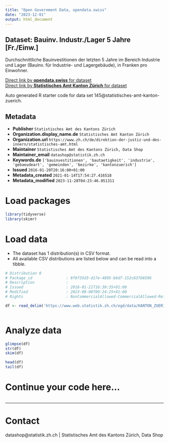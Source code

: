 ```yaml
---
title: "Open Government Data, opendata.swiss"
date: "2023-12-01"
output: html_document
---
```


## Dataset: Bauinv. Industr./Lager 5 Jahre [Fr./Einw.]

Durchschnittliche Bauinvestitionen der letzten 5 Jahre im Bereich Industrie und Lager (Bauinv. für Industrie- und Lagergebäude), in Franken pro Einwohner.

[Direct link by **opendata.swiss** for dataset](https://opendata.swiss/de/dataset/bauinv-industr-lager-5-jahre-fr-einw)<br>
[Direct link by **Statistisches Amt Kanton Zürich** for dataset](https://www.zh.ch/de/politik-staat/gemeinden/gemeindeportraet.html)

Auto generated R starter code for data set 145@statistisches-amt-kanton-zuerich.

## Metadata

- **Publisher** `Statistisches Amt des Kantons Zürich`
- **Organization.display_name.de** `Statistisches Amt Kanton Zürich`
- **Organization.url** `https://www.zh.ch/de/direktion-der-justiz-und-des-innern/statistisches-amt.html`
- **Maintainer** `Statistisches Amt des Kantons Zürich, Data Shop`
- **Maintainer_email** `datashop@statistik.zh.ch`
- **Keywords.de** `['bauinvestitionen', 'bautaetigkeit', 'industrie', 'gebaeudeart', 'gemeinden', 'bezirke', 'kantonzuerich']`
- **Issued** `2016-01-20T20:16:00+01:00`
- **Metadata_created** `2021-01-14T17:54:27.416518`
- **Metadata_modified** `2023-11-28T04:23:46.051311`


# Load packages

```r

library(tidyverse)
library(skimr)

```

# Load data

-   The dataset has 1 distribution(s) in CSV format.
-   All available CSV distributions are listed below and can be read into a tibble.

```r

# Distribution 0
# Package_id               : 8f6f35d3-d17e-4895-b6d7-152c637b6596
# Description              : 
# Issued                   : 2016-01-21T16:30:35+01:00
# Modified                 : 2023-08-08T09:24:25+01:00
# Rights                   : NonCommercialAllowed-CommercialAllowed-ReferenceRequired

df <- read_delim('https://www.web.statistik.zh.ch/ogd/data/KANTON_ZUERICH_173.csv')



```

# Analyze data

```r

glimpse(df)
str(df)
skim(df)

head(df)
tail(df)

```

# Continue your code here...

```r

```

------------------------------------------------------------------------

# Contact

datashop@statistik.zh.ch | Statistisches Amt des Kantons Zürich, Data Shop
